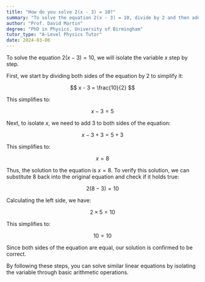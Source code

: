 ```yaml
---
title: "How do you solve 2(x - 3) = 10?"
summary: "To solve the equation 2(x - 3) = 10, divide by 2 and then add 3 to both sides to isolate x."
author: "Prof. David Martin"
degree: "PhD in Physics, University of Birmingham"
tutor_type: "A-Level Physics Tutor"
date: 2024-03-06
---
```


To solve the equation $2(x - 3) = 10$, we will isolate the variable $x$ step by step. 

First, we start by dividing both sides of the equation by $2$ to simplify it:

$$
x - 3 = \frac{10}{2}
$$

This simplifies to:

$$
x - 3 = 5
$$

Next, to isolate $x$, we need to add $3$ to both sides of the equation:

$$
x - 3 + 3 = 5 + 3
$$

This simplifies to:

$$
x = 8
$$

Thus, the solution to the equation is $x = 8$. To verify this solution, we can substitute $8$ back into the original equation and check if it holds true:

$$
2(8 - 3) = 10
$$

Calculating the left side, we have:

$$
2 \times 5 = 10
$$

This simplifies to:

$$
10 = 10
$$

Since both sides of the equation are equal, our solution is confirmed to be correct. 

By following these steps, you can solve similar linear equations by isolating the variable through basic arithmetic operations.
    